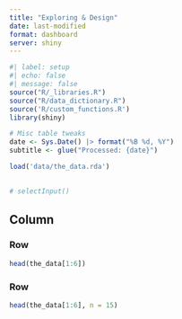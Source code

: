 ```yaml
---
title: "Exploring & Design"
date: last-modified
format: dashboard
server: shiny
---
```



```r
#| label: setup
#| echo: false
#| message: false
source("R/_libraries.R")
source("R/data_dictionary.R")
source('R/custom_functions.R')
library(shiny)

# Misc table tweaks
date <- Sys.Date() |> format("%B %d, %Y")
subtitle <- glue("Processed: {date}")

load('data/the_data.rda')
```


## {.toolbar}

```r
# selectInput()
```


## Column

### Row {height=35%}

```r
head(the_data[1:6])
```


### Row {height=65%}

```r
head(the_data[1:6], n = 15)
```